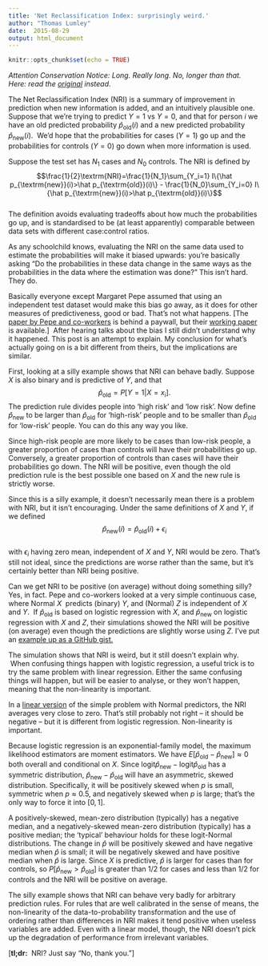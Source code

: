 ```yaml
---
title: 'Net Reclassification Index: surprisingly weird.'
author: "Thomas Lumley"
date:  2015-08-29
output: html_document
---
```


```r
knitr::opts_chunk$set(echo = TRUE)
```
 _Attention Conservation Notice: Long. Really long. No, longer than that. Here: read the [original](http://biostats.bepress.com/uwbiostat/paper392/) instead_.

The Net Reclassification Index (NRI) is a summary of improvement in prediction when new information is added, and an intuitively plausible one. Suppose that we’re trying to predict $Y=1$ vs $Y=0$, and that for person $i$ we have an old predicted probability $\hat p_{\textrm{old}}(i)$ and a new predicted probability $\hat p_{\textrm{new}}(i)$.  We’d hope that the probabilities for cases ($Y=1$) go up and the probabilities for controls ($Y=0$) go down when more information is used.

Suppose the test set has $N_1$ cases and $N_0$ controls. The NRI is defined by  
$$\frac{1}{2}\textrm{NRI}=\frac{1}{N_1}\sum_{Y_i=1} I\{\hat p_{\textrm{new}}(i)>\hat p_{\textrm{old}}(i)\} - \frac{1}{N_0}\sum_{Y_i=0} I\{\hat p_{\textrm{new}}(i)>\hat p_{\textrm{old}}(i)\}$$  
The definition avoids evaluating tradeoffs about how much the probabilities go up, and is standardised to be (at least apparently) comparable between data sets with different case:control ratios. 

As any schoolchild knows, evaluating the NRI on the same data used to estimate the probabilities will make it biased upwards: you’re basically asking “Do the probabilities in these data change in the same ways as the probabilities in the data where the estimation was done?” This isn’t hard. They do. 

Basically everyone except Margaret Pepe assumed that using an independent test dataset would make this bias go away, as it does for other measures of predictiveness, good or bad. That’s not what happens. [The [paper by Pepe and co-workers](http://link.springer.com/article/10.1007%2Fs12561-014-9118-0) is behind a paywall, but their [working paper](http://biostats.bepress.com/uwbiostat/paper392/) is available.]  After hearing talks about the bias I still didn’t understand why it happened. This post is an attempt to explain. My conclusion for what’s actually going on is a bit different from theirs, but the implications are similar. 

First, looking at a silly example shows that NRI can behave badly. Suppose $X$ is also binary and is predictive of $Y$, and that $$\hat p_{\textrm{old}}=P[Y=1|X=x_i].$$ The prediction rule divides people into ‘high risk’ and ‘low risk’. Now define $\hat p_{\textrm{new}}$ to be larger than $\hat p_{\textrm{old}}$ for ‘high-risk’ people and to be smaller than $\hat p_{\textrm{old}}$ for ‘low-risk’ people. You can do this any way you like. 

Since high-risk people are more likely to be cases than low-risk people, a greater proportion of cases than controls will have their probabilities go up. Conversely, a greater proportion of controls than cases will have their probabilities go down. The NRI will be positive, even though the old prediction rule is the best possible one based on $X$ and the new rule is strictly worse. 

Since this is a silly example, it doesn’t necessarily mean there is a problem with NRI, but it isn’t encouraging. Under the same definitions of $X$ and $Y$, if we defined  
$$\hat p_{\textrm{new}}(i)=\hat p_{\textrm{old}}(i)+\epsilon_i$$  
with $\epsilon_i$ having zero mean, independent of $X$ and $Y$, NRI would be zero. That’s still not ideal, since the predictions are worse rather than the same, but it’s certainly better than NRI being positive. 

Can we get NRI to be positive (on average) without doing something silly? Yes, in fact. Pepe and co-workers looked at a very simple continuous case, where Normal $X$  predicts (binary) $Y$, and (Normal) $Z$ is independent of $X$ and $Y$.  If $\hat p_{\textrm{old}}$ is based on logistic regression with $X$, and $\hat p_{\textrm{new}}$ on logistic regression with $X$ and $Z$, their simulations showed the NRI will be positive (on average) even though the predictions are slightly worse using $Z$. I’ve put an [example up as a GitHub gist.](https://gist.github.com/tslumley/77d3653b5a43fc129d15)

The simulation shows that NRI is weird, but it still doesn’t explain why.  When confusing things happen with logistic regression, a useful trick is to try the same problem with linear regression. Either the same confusing things will happen, but will be easier to analyse, or they won’t happen, meaning that the non-linearity is important. 

In a [linear version](https://gist.github.com/tslumley/6d3aeb0a8148c0f03028) of the simple problem with Normal predictors, the NRI averages very close to zero. That’s still probably not right -- it should be negative -- but it is different from logistic regression. Non-linearity is important.

Because logistic regression is an exponential-family model, the maximum likelihood estimators are moment estimators. We have $E[\hat p_{\textrm{old}}-\hat p_{\textrm{new}}]\approx 0$ both overall and conditional on $X$. Since $\textrm{logit} \hat p_{\textrm{new}}-\textrm{logit} \hat p_{\textrm{old}}$ has a symmetric distribution, $\hat p_{\textrm{new}}-\hat p_{\textrm{old}}$ will have an asymmetric, skewed distribution. Specifically, it will be positively skewed when $p$ is small, symmetric when $p\approx 0.5$, and negatively skewed when $p$ is large; that’s the only way to force it into $[0,\,1]$. 

A positively-skewed, mean-zero distribution (typically) has a negative median, and a negatively-skewed mean-zero distribution (typically) has a positive median; the ‘typical’ behaviour holds for these logit-Normal distributions. The change in $\hat p$ will be positively skewed and have negative median when $\hat p$ is small; it will be negatively skewed and have positive median when $\hat p$ is large. Since $X$ is predictive, $\hat p$ is larger for cases than for controls, so $P[\hat p_{\textrm{new}}>\hat p_{\textrm{old}}]$ is greater than 1/2 for cases and less than 1/2 for controls and the NRI will be positive on average.

The silly example shows that NRI can behave very badly for arbitrary prediction rules. For rules that are well calibrated in the sense of means, the non-linearity of the data-to-probability transformation and the use of ordering rather than differences in NRI makes it tend positive when useless variables are added. Even with a linear model, though, the NRI doesn’t pick up the degradation of performance from irrelevant variables.

  

[**tl;dr:**  NRI? Just say “No, thank you.”]
